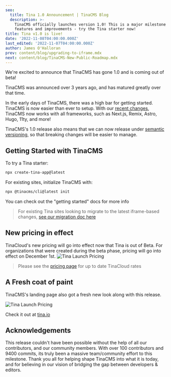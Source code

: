 ```yaml
---
seo:
  title: Tina 1.0 Announcement | TinaCMS Blog
  description: >-
    TinaCMS officially launches version 1.0! This is a major milestone with new
    features and improvements - try the Tina starter now!
title: Tina v1.0 is live!
date: '2022-11-08T04:00:00.000Z'
last_edited: '2022-11-07T04:00:00.000Z'
author: James O'Halloran
prev: content/blog/upgrading-to-iframe.mdx
next: content/blog/TinaCMS-New-Public-Roadmap.mdx
---
```


We're excited to announce that TinaCMS has gone 1.0 and is coming out of beta!

TinaCMS was announced over 3 years ago, and has matured greatly over that time.

In the early days of TinaCMS, there was a high bar for getting started. TinaCMS is now easier than ever to setup. With our [recent changes](https://tina.io/blog/upgrading-to-iframe/), TinaCMS now works with all frameworks, such as Next.js, Remix, Astro, Hugo, 11ty, and more!

TinaCMS's 1.0 release also means that we can now release under [semantic versioning](https://semver.org/), so that breaking changes will be easier to manage.

## Getting Started with TinaCMS

To try a Tina starter:

```bash
npx create-tina-app@latest
```

For existing sites, initialize TinaCMS with:

```bash
npx @tinacms/cli@latest init
```

You can check out the "getting started" docs for more info

> For existing Tina sites looking to migrate to the latest iframe-based changes, [see our migration doc here](https://tina.io/blog/upgrading-to-iframe/)

## New pricing in effect

TinaCloud's new pricing will go into effect now that Tina is out of Beta. For organizations that were created during the beta phase, pricing will go into effect on December 1st.
![Tina Launch Pricing](/img/blog/tina-1-0-announcement/TinaCMS_pricing_1.png)

> Please see the [pricing page](https://tina.io/pricing/ "pricing") for up to date TinaCloud rates

## A Fresh coat of paint

TinaCMS's landing page also got a fresh new look along with this release.

![Tina Launch Pricing](/img/blog/tina-1-0-announcement/tinaio-homepage.png)

Check it out at [tina.io](https://tina.io)

## Acknowledgements

This release couldn't have been possible without the help of all our contributors, and our community members. With over 100 contributors and 9400 commits, its truly been a massive team/community effort to this milestone. Thank you all for helping shape TinaCMS into what it is today, and for believing in our vision of bridging the gap between developers & editors.

